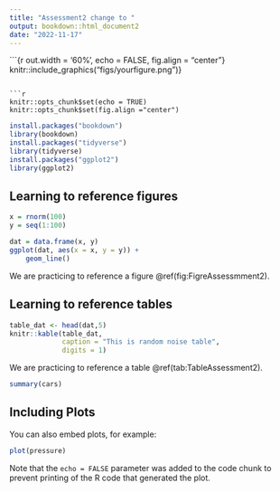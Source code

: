 ```yaml
---
title: "Assessment2 change to "
output: bookdown::html_document2
date: "2022-11-17"
---
```


```{r out.width = '60%', echo = FALSE, fig.align = "center"} knitr::include_graphics("figs/yourfigure.png")}

```

```r
knitr::opts_chunk$set(echo = TRUE)
knitr::opts_chunk$set(fig.align ="center")
```


```r
install.packages("bookdown")
library(bookdown)
install.packages("tidyverse")
library(tidyverse)
install.packages("ggplot2")
library(ggplot2)

```

## Learning to reference figures

```r
x = rnorm(100) 
y = seq(1:100) 

dat = data.frame(x, y) 
ggplot(dat, aes(x = x, y = y)) + 
    geom_line()

```

We are practicing to reference a figure \@ref(fig:FigreAssessmment2).

## Learning to reference tables

```r
table_dat <- head(dat,5)
knitr::kable(table_dat, 
             caption = "This is random noise table",
             digits = 1)
```

We are practicing to reference a table \@ref(tab:TableAssessment2).


```r
summary(cars)
```

## Including Plots

You can also embed plots, for example:

```r
plot(pressure)
```

Note that the `echo = FALSE` parameter was added to the code chunk to prevent printing of the R code that generated the plot.
